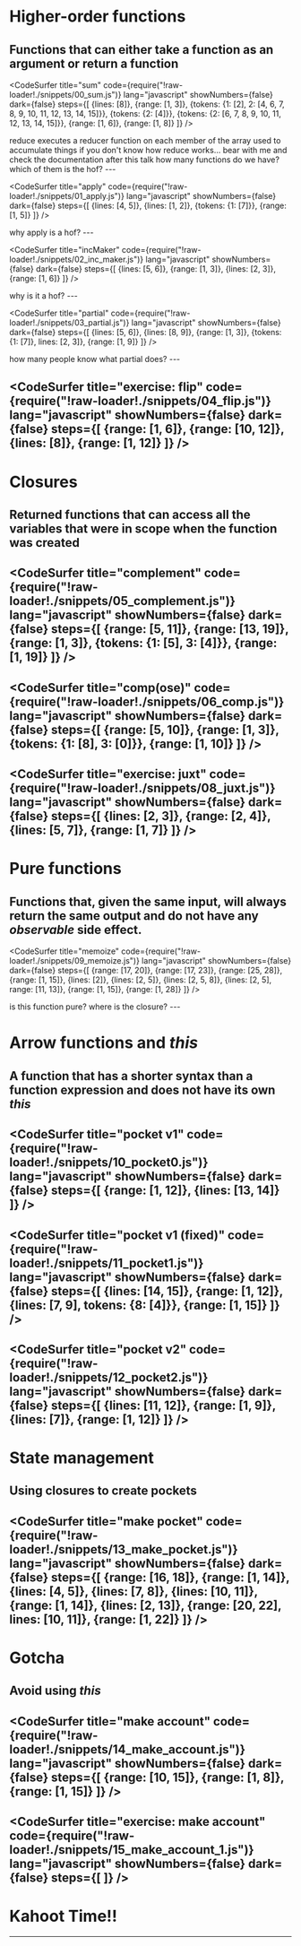 


<WSlideMain
  subtitle=""
  title="JS Closures"
/>
---
<WSlide2
  title="Content"
  title2=""
  content1="Higher-order functions"
  content2="Closures"
  content3="Arrow functions and this"
  content4="State management"
/>
---

# Higher-order functions

Functions that can either take a function as an argument or return a function
---

<CodeSurfer
  title="sum"
  code={require("!raw-loader!./snippets/00_sum.js")}
  lang="javascript"
  showNumbers={false}
  dark={false}
  steps={[
    {lines: [8]},
    {range: [1, 3]},
    {tokens: {1: [2], 2: [4, 6, 7, 8, 9, 10, 11, 12, 13, 14, 15]}},
    {tokens: {2: [4]}},
    {tokens: {2: [6, 7, 8, 9, 10, 11, 12, 13, 14, 15]}},
    {range: [1, 6]},
    {range: [1, 8]}
  ]}
/>

<Notes>
  reduce executes a reducer function on each member of the array
  used to accumulate things
  if you don't know how reduce works... bear with me and check the documentation after this talk
  how many functions do we have?
  which of them is the hof?
</Notes>
---

<CodeSurfer
  title="apply"
  code={require("!raw-loader!./snippets/01_apply.js")}
  lang="javascript"
  showNumbers={false}
  dark={false}
  steps={[
    {lines: [4, 5]},
    {lines: [1, 2]},
    {tokens: {1: [7]}},
    {range: [1, 5]}
  ]}
/>

<Notes>
  why apply is a hof?
</Notes>
---

<CodeSurfer
  title="incMaker"
  code={require("!raw-loader!./snippets/02_inc_maker.js")}
  lang="javascript"
  showNumbers={false}
  dark={false}
  steps={[
    {lines: [5, 6]},
    {range: [1, 3]},
    {lines: [2, 3]},
    {range: [1, 6]}
  ]}
/>

<Notes>
  why is it a hof?
</Notes>
---

<CodeSurfer
  title="partial"
  code={require("!raw-loader!./snippets/03_partial.js")}
  lang="javascript"
  showNumbers={false}
  dark={false}
  steps={[
    {lines: [5, 6]},
    {lines: [8, 9]},
    {range: [1, 3]},
    {tokens: {1: [7]}, lines: [2, 3]},
    {range: [1, 9]}
  ]}
/>

<Notes>
  how many people know what partial does?
</Notes>
---

<CodeSurfer
  title="exercise: flip"
  code={require("!raw-loader!./snippets/04_flip.js")}
  lang="javascript"
  showNumbers={false}
  dark={false}
  steps={[
    {range: [1, 6]},
    {range: [10, 12]},
    {lines: [8]},
    {range: [1, 12]}
  ]}
/>
---

# Closures

Returned functions that can access all the variables that were in scope when the function was created
---

<CodeSurfer
  title="complement"
  code={require("!raw-loader!./snippets/05_complement.js")}
  lang="javascript"
  showNumbers={false}
  dark={false}
  steps={[
    {range: [5, 11]},
    {range: [13, 19]},
    {range: [1, 3]},
    {tokens: {1: [5], 3: [4]}},
    {range: [1, 19]}
  ]}
/>
---

<CodeSurfer
  title="comp(ose)"
  code={require("!raw-loader!./snippets/06_comp.js")}
  lang="javascript"
  showNumbers={false}
  dark={false}
  steps={[
    {range: [5, 10]},
    {range: [1, 3]},
    {tokens: {1: [8], 3: [0]}},
    {range: [1, 10]}
  ]}
/>
---

<CodeSurfer
  title="exercise: juxt"
  code={require("!raw-loader!./snippets/08_juxt.js")}
  lang="javascript"
  showNumbers={false}
  dark={false}
  steps={[
    {lines: [2, 3]},
    {range: [2, 4]},
    {lines: [5, 7]},
    {range: [1, 7]}
  ]}
/>
---

# Pure functions

Functions that, given the same input, will always return the same output and do not have any *observable* side effect.
---

<CodeSurfer
  title="memoize"
  code={require("!raw-loader!./snippets/09_memoize.js")}
  lang="javascript"
  showNumbers={false}
  dark={false}
  steps={[
    {range: [17, 20]},
    {range: [17, 23]},
    {range: [25, 28]},
    {range: [1, 15]},
    {lines: [2]},
    {lines: [2, 5]},
    {lines: [2, 5, 8]},
    {lines: [2, 5], range: [11, 13]},
    {range: [1, 15]},
    {range: [1, 28]}
  ]}
/>

<Notes>
  is this function pure?
  where is the closure?
</Notes>
---

# Arrow functions and *this*

A function that has a shorter syntax than a function expression and does not have its own *this*
---

<CodeSurfer
  title="pocket v1"
  code={require("!raw-loader!./snippets/10_pocket0.js")}
  lang="javascript"
  showNumbers={false}
  dark={false}
  steps={[
    {range: [1, 12]},
    {lines: [13, 14]}
  ]}
/>
---

<CodeSurfer
  title="pocket v1 (fixed)"
  code={require("!raw-loader!./snippets/11_pocket1.js")}
  lang="javascript"
  showNumbers={false}
  dark={false}
  steps={[
    {lines: [14, 15]},
    {range: [1, 12]},
    {lines: [7, 9], tokens: {8: [4]}},
    {range: [1, 15]}
  ]}
/>
---

<CodeSurfer
  title="pocket v2"
  code={require("!raw-loader!./snippets/12_pocket2.js")}
  lang="javascript"
  showNumbers={false}
  dark={false}
  steps={[
    {lines: [11, 12]},
    {range: [1, 9]},
    {lines: [7]},
    {range: [1, 12]}
  ]}
/>
---

# State management

Using closures to create pockets
---

<CodeSurfer
  title="make pocket"
  code={require("!raw-loader!./snippets/13_make_pocket.js")}
  lang="javascript"
  showNumbers={false}
  dark={false}
  steps={[
    {range: [16, 18]},
    {range: [1, 14]},
    {lines: [4, 5]},
    {lines: [7, 8]},
    {lines: [10, 11]},
    {range: [1, 14]},
    {lines: [2, 13]},
    {range: [20, 22], lines: [10, 11]},
    {range: [1, 22]}
  ]}
/>
---

# Gotcha

Avoid using *this*
---

<CodeSurfer
  title="make account"
  code={require("!raw-loader!./snippets/14_make_account.js")}
  lang="javascript"
  showNumbers={false}
  dark={false}
  steps={[
    {range: [10, 15]},
    {range: [1, 8]},
    {range: [1, 15]}
  ]}
/>
---

<CodeSurfer
  title="exercise: make account"
  code={require("!raw-loader!./snippets/15_make_account_1.js")}
  lang="javascript"
  showNumbers={false}
  dark={false}
  steps={[
  ]}
/>
---

# Kahoot Time!!
---
<WSlideThankyou />
